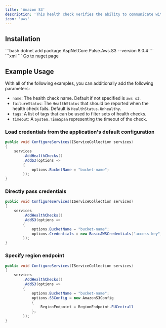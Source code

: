 ```yaml
---
title: 'Amazon S3'
description: 'This health check verifies the ability to communicate with [Amazon S3](https://aws.amazon.com/s3/).'
icon: 'aws'
---
```


## Installation

<Tabs>
  <Tab title=".NET CLI">
    ```bash
    dotnet add package AspNetCore.Pulse.Aws.S3 --version 8.0.4
    ```
  </Tab>
  <Tab title="Package Reference">
    ```xml
    <PackageReference Include="AspNetCore.Pulse.Aws.S3" Version="8.0.4" />
    ```
  </Tab>
  <Tab title="Nuget">
    <a href="https://www.nuget.org/packages/AspNetCore.Pulse.Aws.S3/" target="_blank">Go to nuget page</a>
  </Tab>
</Tabs>


## Example Usage

With all of the following examples, you can additionally add the following parameters:

* `name`: The health check name. Default if not specified is `aws s3`.
* `failureStatus`: The `HealthStatus` that should be reported when the health check fails. Default is `HealthStatus.Unhealthy`.
* `tags`: A list of tags that can be used to filter sets of health checks.
* `timeout`: A `System.TimeSpan` representing the timeout of the check.

### Load credentials from the application's default configuration

```csharp
public void ConfigureServices(IServiceCollection services)
{
    services
        .AddHealthChecks()
        .AddS3(options =>
        {
            options.BucketName = "bucket-name";
        });
}
```

### Directly pass credentials

```csharp
public void ConfigureServices(IServiceCollection services)
{
    services
        .AddHealthChecks()
        .AddS3(options =>
        {
            options.BucketName = "bucket-name";
            options.Credentials = new BasicAWSCredentials("access-key", "secret-key");
        });
}
```

### Specify region endpoint

```csharp
public void ConfigureServices(IServiceCollection services)
{
    services
        .AddHealthChecks()
        .AddS3(options =>
        {
            options.BucketName = "bucket-name";
            options.S3Config = new AmazonS3Config
            {
                RegionEndpoint = RegionEndpoint.EUCentral1
            };
        });
}
```

